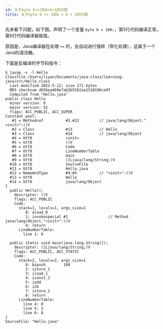 ```yaml
---
id: 关于byte b+=1和b=b+1的问题
title: 关于byte b += 1和b = b + 1的问题
---
```


先来看下问题，如下图。声明了一个变量 `byte b = 100;`，第5行代码编译正常，第6行代码编译器报错。

<ImgBox src="https://upyun.shiguangping.com//imgs/20220512234622.png" />

原因是，Java编译器在处理 `+=` 时，会自动进行强转（窄化处理），这属于一个Java的语法糖。

下面是反编译的字节码指令：

```
$ javap -v -l Hello
Classfile /Users/liyan/Documents/java-class/learning-java/src/Hello.class
  Last modified 2022-5-12; size 271 bytes
  MD5 checksum d656ead69e7ab2b5502aa1530196ce9f
  Compiled from "Hello.java"
public class Hello
  minor version: 0
  major version: 52
  flags: ACC_PUBLIC, ACC_SUPER
Constant pool:
   #1 = Methodref          #3.#12         // java/lang/Object."<init>":()V
   #2 = Class              #13            // Hello
   #3 = Class              #14            // java/lang/Object
   #4 = Utf8               <init>
   #5 = Utf8               ()V
   #6 = Utf8               Code
   #7 = Utf8               LineNumberTable
   #8 = Utf8               main
   #9 = Utf8               ([Ljava/lang/String;)V
  #10 = Utf8               SourceFile
  #11 = Utf8               Hello.java
  #12 = NameAndType        #4:#5          // "<init>":()V
  #13 = Utf8               Hello
  #14 = Utf8               java/lang/Object
{
  public Hello();
    descriptor: ()V
    flags: ACC_PUBLIC
    Code:
      stack=1, locals=1, args_size=1
         0: aload_0
         1: invokespecial #1                  // Method java/lang/Object."<init>":()V
         4: return
      LineNumberTable:
        line 1: 0

  public static void main(java.lang.String[]);
    descriptor: ([Ljava/lang/String;)V
    flags: ACC_PUBLIC, ACC_STATIC
    Code:
      stack=2, locals=2, args_size=1
         0: bipush        100
         2: istore_1
         3: iload_1
         4: iconst_1
         5: iadd
         6: i2b
         7: istore_1
         8: return
      LineNumberTable:
        line 4: 0
        line 5: 3
        line 6: 8
}
SourceFile: "Hello.java"
```
